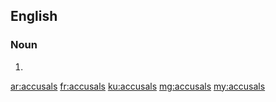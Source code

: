 ==English==

===Noun===
{{head|en}}

# {{plural of|accusal}}

[[ar:accusals]]
[[fr:accusals]]
[[ku:accusals]]
[[mg:accusals]]
[[my:accusals]]